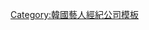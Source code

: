{{Navbox
|name   = Tobys Media
|title  = Tobys Media
|above  = 
|listclass = hlist
|titlestyle = background-color:#8BBFF5
|groupstyle = background-color:#8BBFF5
|belowstyle = background-color:#ADC9E8
|group1 = 旗下藝人
|list1  =
*[[姜東浩]]
*[[李道英]]
*[[申志雲]]
*[[劉浩琳]]
*[[韓智友]]
*[[Ray Yang (藝人)|Ray Yang]]
*[[劉恩禾]]
|group2 = 旗下脫離的藝人
|list2  =
*[[李相燁]]
*[[孔賢珠]]
*[[崔松賢]]
}}
<noinclude>
[[Category:韓國藝人經紀公司模板]]
</noinclude>